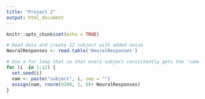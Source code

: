 ```yaml
---
title: "Project 2"
output: html_document
---
```


```r
knitr::opts_chunk$set(echo = TRUE)
```


```r
# Read data and create 12 subject with added noise
NeuralResponses <- read.table('NeuralResponses')

# Use a for loop that so that every subject consistently gets the 'same' rnorm every time this loop is called, due to the seed assigned to the subject being the same everytime the loop is called. The subjects do get different distributions of rnorms because within the loop the seed is different per subject
for (i  in 1:12) {
  set.seed(i)
  nam <- paste("subject", i, sep = "")
  assign(nam, rnorm(9200, 1, 0)+ NeuralResponses)
}



```

